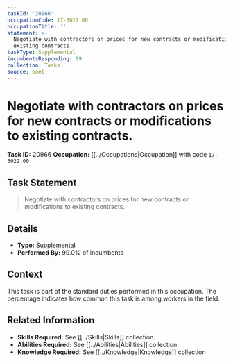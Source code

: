 ```yaml
---
taskId: '20966'
occupationCode: 17-3022.00
occupationTitle: ''
statement: >-
  Negotiate with contractors on prices for new contracts or modifications to
  existing contracts.
taskType: Supplemental
incumbentsResponding: 99
collection: Tasks
source: onet
---
```

# Negotiate with contractors on prices for new contracts or modifications to existing contracts.

**Task ID:** 20966
**Occupation:** [[../Occupations|Occupation]] with code `17-3022.00`

## Task Statement

> Negotiate with contractors on prices for new contracts or modifications to existing contracts.

## Details

- **Type:** Supplemental
- **Performed By:** 99.0% of incumbents

## Context

This task is part of the standard duties performed in this occupation. The percentage indicates how common this task is among workers in the field.

## Related Information

- **Skills Required:** See [[../Skills|Skills]] collection
- **Abilities Required:** See [[../Abilities|Abilities]] collection
- **Knowledge Required:** See [[../Knowledge|Knowledge]] collection
